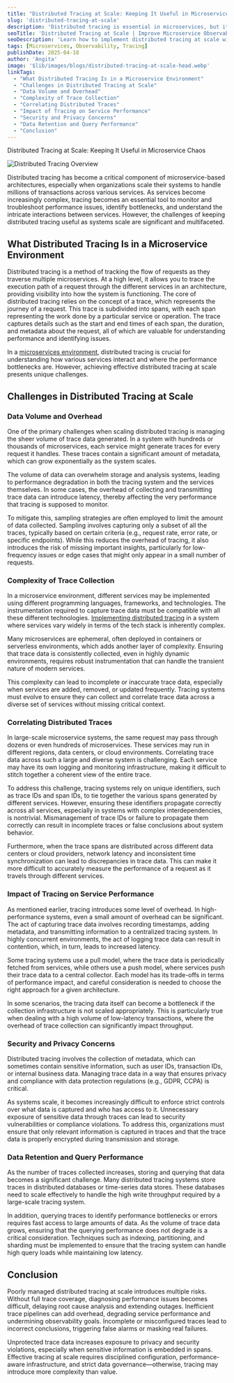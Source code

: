 ```yaml
---
title: "Distributed Tracing at Scale: Keeping It Useful in Microservice Chaos"
slug: 'distributed-tracing-at-scale'
description: 'Distributed tracing is essential in microservices, but its usefulness can degrade at scale. Learn how to maintain trace quality and performance across large systems.'
seoTitle: 'Distributed Tracing at Scale | Improve Microservice Observability | Improwised Tech'
seoDescription: 'Learn how to implement distributed tracing at scale without losing visibility or performance. Discover best practices to ensure trace quality in large systems.'
tags: [Microservices, Observability, Tracing]
publishDate: 2025-04-18
author: 'Angita'
image: '$lib/images/blogs/distributed-tracing-at-scale-head.webp'
linkTags:
  - "What Distributed Tracing Is in a Microservice Environment"
  - "Challenges in Distributed Tracing at Scale"
  - "Data Volume and Overhead"
  - "Complexity of Trace Collection"
  - "Correlating Distributed Traces"
  - "Impact of Tracing on Service Performance"
  - "Security and Privacy Concerns"
  - "Data Retention and Query Performance"
  - "Conclusion"
---
```


Distributed Tracing at Scale: Keeping It Useful in Microservice Chaos

![Distributed Tracing Overview]($lib/images/blogs/distributed-tracing-at-scale-body.webp)

Distributed tracing has become a critical component of microservice-based architectures, especially when organizations scale their systems to handle millions of transactions across various services. As services become increasingly complex, tracing becomes an essential tool to monitor and troubleshoot performance issues, identify bottlenecks, and understand the intricate interactions between services. However, the challenges of keeping distributed tracing useful as systems scale are significant and multifaceted.

## What Distributed Tracing Is in a Microservice Environment

Distributed tracing is a method of tracking the flow of requests as they traverse multiple microservices. At a high level, it allows you to trace the execution path of a request through the different services in an architecture, providing visibility into how the system is functioning. The core of distributed tracing relies on the concept of a trace, which represents the journey of a request. This trace is subdivided into spans, with each span representing the work done by a particular service or operation. The trace captures details such as the start and end times of each span, the duration, and metadata about the request, all of which are valuable for understanding performance and identifying issues.

In a [microservices environment](/blog/implementing-oauth2-authorization-with-keycloak-gatekeeper/), distributed tracing is crucial for understanding how various services interact and where the performance bottlenecks are. However, achieving effective distributed tracing at scale presents unique challenges.

## Challenges in Distributed Tracing at Scale

### Data Volume and Overhead

One of the primary challenges when scaling distributed tracing is managing the sheer volume of trace data generated. In a system with hundreds or thousands of microservices, each service might generate traces for every request it handles. These traces contain a significant amount of metadata, which can grow exponentially as the system scales.

The volume of data can overwhelm storage and analysis systems, leading to performance degradation in both the tracing system and the services themselves. In some cases, the overhead of collecting and transmitting trace data can introduce latency, thereby affecting the very performance that tracing is supposed to monitor.

To mitigate this, sampling strategies are often employed to limit the amount of data collected. Sampling involves capturing only a subset of all the traces, typically based on certain criteria (e.g., request rate, error rate, or specific endpoints). While this reduces the overhead of tracing, it also introduces the risk of missing important insights, particularly for low-frequency issues or edge cases that might only appear in a small number of requests.

### Complexity of Trace Collection

In a microservice environment, different services may be implemented using different programming languages, frameworks, and technologies. The instrumentation required to capture trace data must be compatible with all these different technologies. [Implementing distributed tracing](/blog/simplifying-ingress-management-for-kubernetes/) in a system where services vary widely in terms of the tech stack is inherently complex.

Many microservices are ephemeral, often deployed in containers or serverless environments, which adds another layer of complexity. Ensuring that trace data is consistently collected, even in highly dynamic environments, requires robust instrumentation that can handle the transient nature of modern services.

This complexity can lead to incomplete or inaccurate trace data, especially when services are added, removed, or updated frequently. Tracing systems must evolve to ensure they can collect and correlate trace data across a diverse set of services without missing critical context.

### Correlating Distributed Traces

In large-scale microservice systems, the same request may pass through dozens or even hundreds of microservices. These services may run in different regions, data centers, or cloud environments. Correlating trace data across such a large and diverse system is challenging. Each service may have its own logging and monitoring infrastructure, making it difficult to stitch together a coherent view of the entire trace.

To address this challenge, tracing systems rely on unique identifiers, such as trace IDs and span IDs, to tie together the various spans generated by different services. However, ensuring these identifiers propagate correctly across all services, especially in systems with complex interdependencies, is nontrivial. Mismanagement of trace IDs or failure to propagate them correctly can result in incomplete traces or false conclusions about system behavior.

Furthermore, when the trace spans are distributed across different data centers or cloud providers, network latency and inconsistent time synchronization can lead to discrepancies in trace data. This can make it more difficult to accurately measure the performance of a request as it travels through different services.

### Impact of Tracing on Service Performance

As mentioned earlier, tracing introduces some level of overhead. In high-performance systems, even a small amount of overhead can be significant. The act of capturing trace data involves recording timestamps, adding metadata, and transmitting information to a centralized tracing system. In highly concurrent environments, the act of logging trace data can result in contention, which, in turn, leads to increased latency.

Some tracing systems use a pull model, where the trace data is periodically fetched from services, while others use a push model, where services push their trace data to a central collector. Each model has its trade-offs in terms of performance impact, and careful consideration is needed to choose the right approach for a given architecture.

In some scenarios, the tracing data itself can become a bottleneck if the collection infrastructure is not scaled appropriately. This is particularly true when dealing with a high volume of low-latency transactions, where the overhead of trace collection can significantly impact throughput.

### Security and Privacy Concerns

Distributed tracing involves the collection of metadata, which can sometimes contain sensitive information, such as user IDs, transaction IDs, or internal business data. Managing trace data in a way that ensures privacy and compliance with data protection regulations (e.g., GDPR, CCPA) is critical.

As systems scale, it becomes increasingly difficult to enforce strict controls over what data is captured and who has access to it. Unnecessary exposure of sensitive data through traces can lead to security vulnerabilities or compliance violations. To address this, organizations must ensure that only relevant information is captured in traces and that the trace data is properly encrypted during transmission and storage.

### Data Retention and Query Performance

As the number of traces collected increases, storing and querying that data becomes a significant challenge. Many distributed tracing systems store traces in distributed databases or time-series data stores. These databases need to scale effectively to handle the high write throughput required by a large-scale tracing system.

In addition, querying traces to identify performance bottlenecks or errors requires fast access to large amounts of data. As the volume of trace data grows, ensuring that the querying performance does not degrade is a critical consideration. Techniques such as indexing, partitioning, and sharding must be implemented to ensure that the tracing system can handle high query loads while maintaining low latency.

## Conclusion

Poorly managed distributed tracing at scale introduces multiple risks. Without full trace coverage, diagnosing performance issues becomes difficult, delaying root cause analysis and extending outages. Inefficient trace pipelines can add overhead, degrading service performance and undermining observability goals. Incomplete or misconfigured traces lead to incorrect conclusions, triggering false alarms or masking real failures.

Unprotected trace data increases exposure to privacy and security violations, especially when sensitive information is embedded in spans. Effective tracing at scale requires disciplined configuration, performance-aware infrastructure, and strict data governance—otherwise, tracing may introduce more complexity than value.

  
